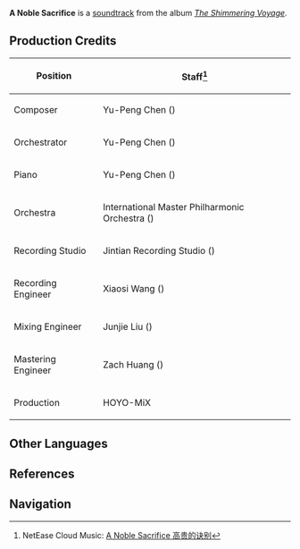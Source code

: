 {{Soundtrack Infobox
|title          =
|image          = The Shimmering Voyage.jpg
|album          = The Shimmering Voyage
|disc           = 4
|number         = 54
|featured       =
|featured2      =
|featured3      =
|featured_disc  =
|featured_disc2 =
|featured_disc3 =
|youtube_id     = OXeli1edmDA
|youtube_time   = 679
|spotify_id     = 4ToVSzJAaoJb6i9L1DstGI
|played_in      = Chapter I
|during         = Animated cutscene in ''[[Turning Point]]''
|domain         =
|previous       = The Imminent Triumph
|next           = Lingering Bitterness
}}
'''A Noble Sacrifice''' is a [[soundtrack]] from the album ''[[The Shimmering Voyage]]''.

==Production Credits==
{| class="wikitable" style="text-align:left; height:0.5em"
! Position
! Staff<ref>NetEase Cloud Music: [https://music.163.com/#/song?id=1861579833 A Noble Sacrifice 高贵的诀别]</ref>
|-
! Composer
| Yu-Peng Chen ({{zh|陈致逸}})
|-
! Orchestrator
| Yu-Peng Chen ({{zh|陈致逸}})
|-
! Piano
| Yu-Peng Chen ({{zh|陈致逸}})
|-
! Orchestra
| International Master Philharmonic Orchestra ({{zh|国际首席爱乐乐团}})
|-
! Recording Studio
| Jintian Recording Studio ({{zh|金田录音棚}})
|-
! Recording Engineer
| Xiaosi Wang ({{zh|王小四}})
|-
! Mixing Engineer
| Junjie Liu ({{zh|刘俊杰}})
|-
! Mastering Engineer
| Zach Huang ({{zh|黄巍}})
|-
! Production
| HOYO-MiX
|}

==Other Languages==
{{Other Languages
|en      = A Noble Sacrifice
|zhs     = 高贵的诀别
|zhs_rm  = Gāoguì de Juébié
|zht     = 高貴的訣別
|zht_rm  = Gāoguì de Juébié
|zh_tl   = 
|ja      = 高貴たる別れ
|ja_rm   = Kouki-taru Wakare
|ja_tl   = A Noble Farewell
|tr      = 
|tr_tl   = 
|it      = 
|it_tl   = 
}}

==References==
{{Reflist}}

==Navigation==
{{Soundtrack Navbox|The Shimmering Voyage}}